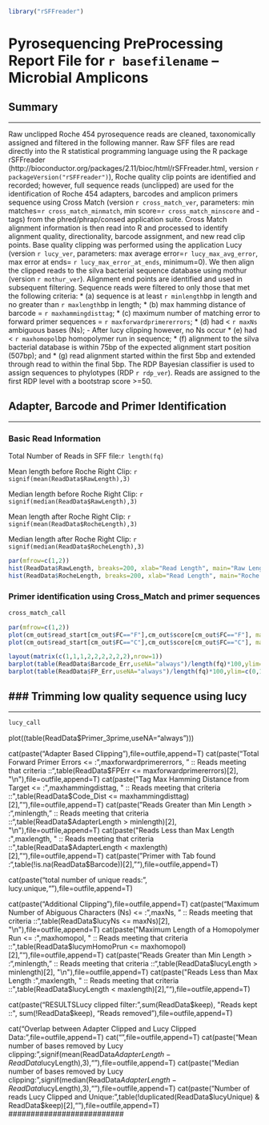 ```r
library("rSFFreader")
```

Pyrosequencing PreProcessing Report File for `r basefilename`  -- Microbial Amplicons
========================================================

Summary
--------------------------------------------------------
--------------------------------------------------------

Raw unclipped Roche 454 pyrosequence reads are cleaned, taxonomically assigned and filtered in
the following manner. Raw SFF files are read directly into the R statistical programming
language using the R package rSFFreader (http://bioconductor.org/packages/2.11/bioc/html/rSFFreader.html, version `r packageVersion("rSFFreader")`), Roche quality clip points are identified and recorded; however, full sequence
reads (unclipped) are used for the identification of Roche 454 adapters, barcodes and amplicon
primers sequence using Cross Match (version `r cross_match_ver`, parameters: min matches=`r cross_match_minmatch`, min
score=`r cross_match_minscore` and -tags) from the phred/phrap/consed application suite. Cross Match alignment information
is then read into R and processed to identify alignment quality, directionality, barcode
assignment, and new read clip points. Base quality clipping was performed using the application
Lucy (version `r lucy_ver`, parameters: max average error=`r lucy_max_avg_error`, max error at ends=
`r lucy_max_error_at_ends`, minimum=0). We then align the clipped reads to the silva bacterial sequence database
using mothur (version `r mothur_ver`). Alignment end points are identified and used in subsequent filtering. Sequence reads
were filtered to only those that met the following criteria: 
* (a) sequence is at least `r minlength`bp in length and no greater than `r maxlength`bp in length; 
* (b) max hamming distance of barcode = `r maxhammingdisttag`; 
* (c) maximum number of matching error to forward primer sequences = `r maxforwardprimererrors`; 
* (d) had < `r maxNs` ambiguous bases (Ns); - After lucy clipping however, no Ns occur
* (e) had < `r maxhomopol`bp homopolymer run in sequence; 
* (f) alignment to the silva bacterial database is within 75bp of the expected alignment start position (507bp); and 
* (g) read alignment started within the first 5bp and extended through read to within the final 5bp. 
The RDP Bayesian classifier is used to assign sequences to phylotypes (RDP `r rdp_ver`). 
Reads are assigned to the first RDP level with a bootstrap score >=50.

Adapter, Barcode and Primer Identification
--------------------------------------------------------
--------------------------------------------------------

### Basic Read Information
Total Number of Reads in SFF file:`r length(fq)`

Mean length before Roche Right Clip: `r signif(mean(ReadData$RawLength),3)`

Median length before Roche Right Clip: `r signif(median(ReadData$RawLength),3)`

Mean length after Roche Right Clip: `r signif(mean(ReadData$RocheLength),3)`

Median length after Roche Right Clip: `r signif(median(ReadData$RocheLength),3)`

```r
par(mfrow=c(1,2))
hist(ReadData$RawLength, breaks=200, xlab="Read Length", main="Raw Length")    
hist(ReadData$RocheLength, breaks=200, xlab="Read Length", main="Roche Clipped Length")    
```

### Primer identification using Cross_Match and primer sequences
```r
cross_match_call
```

```r
par(mfrow=c(1,2))
plot(cm_out$read_start[cm_out$FC=="F"],cm_out$score[cm_out$FC=="F"], main="Foward Match",xlab="basepair position",ylab="score")
plot(cm_out$read_start[cm_out$FC=="C"],cm_out$score[cm_out$FC=="C"], main="Reverse Match", xlab="basepair position",ylab="score")
```

```r
layout(matrix(c(1,1,1,2,2,2,2,2,2),nrow=1))
barplot(table(ReadData$Barcode_Err,useNA="always")/length(fq)*100,ylim=c(0,100),main="Barcode Error",xlab="Number of errors",ylab="Percent of reads")
barplot(table(ReadData$FP_Err,useNA="always")/length(fq)*100,ylim=c(0,100),main="5' Primer Error",xlab="Number of errors",ylab="Percent of reads")
```
  

### Trimming low quality sequence using lucy
--------------------------------------------------------
--------------------------------------------------------
```r
lucy_call
```

plot((table(ReadData$Primer_3prime,useNA="always")))

cat(paste("Adapter Based Clipping\n"),file=outfile,append=T)
cat(paste("Total Forward Primer Errors <= :",maxforwardprimererrors, " :: Reads meeting that criteria ::",table(ReadData$FPErr <= maxforwardprimererrors)[2], "\n"),file=outfile,append=T)
cat(paste("Tag Max Hamming Distance from Target <= :",maxhammingdisttag, " :: Reads meeting that criteria ::",table(ReadData$Code_Dist <= maxhammingdisttag)[2], "\n"),file=outfile,append=T)
cat(paste("Reads Greater than Min Length > :",minlength, " :: Reads meeting that criteria ::",table(ReadData$AdapterLength > minlength)[2], "\n"),file=outfile,append=T)
cat(paste("Reads Less than Max Length :",maxlength, " :: Reads meeting that criteria ::",table(ReadData$AdapterLength < maxlength)[2], "\n"),file=outfile,append=T)
cat(paste("Primer with Tab found :",table(!is.na(ReadData$Barcode))[2], "\n"),file=outfile,append=T)


cat(paste("total number of unique reads:", lucy.unique,"\n"),file=outfile,append=T)

cat(paste("\nLucy Additional Clipping\n"),file=outfile,append=T)
cat(paste("Maximum Number of Abiguous Characters (Ns) <= :",maxNs, " :: Reads meeting that criteria ::",table(ReadData$lucyNs <= maxNs)[2], "\n"),file=outfile,append=T)
cat(paste("Maximum Length of a Homopolymer Run <= :",maxhomopol, " :: Reads meeting that criteria ::",table(ReadData$lucymHomoPrun <= maxhomopol)[2], "\n"),file=outfile,append=T)
cat(paste("Reads Greater than Min Length > :",minlength, " :: Reads meeting that criteria ::",table(ReadData$lucyLength > minlength)[2], "\n"),file=outfile,append=T)
cat(paste("Reads Less than Max Length :",maxlength, " :: Reads meeting that criteria ::",table(ReadData$lucyLength < maxlength)[2], "\n"),file=outfile,append=T)

cat(paste("RESULTS\nAdditional Lucy clipped filter: ",sum(ReadData$keep), "Reads kept ::", sum(!ReadData$keep), "Reads removed\n"),file=outfile,append=T)

###########################
cat("Overlap between Adapter Clipped and Lucy Clipped Data:\n",file=outfile,append=T)
cat("\n",file=outfile,append=T)
cat(paste("Mean number of bases removed by Lucy clipping:",signif(mean(ReadData$AdapterLength-ReadData$lucyLength),3),"\n"),file=outfile,append=T)
cat(paste("Median number of bases removed by Lucy clipping:",signif(median(ReadData$AdapterLength-ReadData$lucyLength),3),"\n"),file=outfile,append=T)
cat(paste("Number of reads Lucy    Clipped and Unique:",table(!duplicated(ReadData$lucyUnique) & ReadData$keep)[2],"\n"),file=outfile,append=T)
##########################
